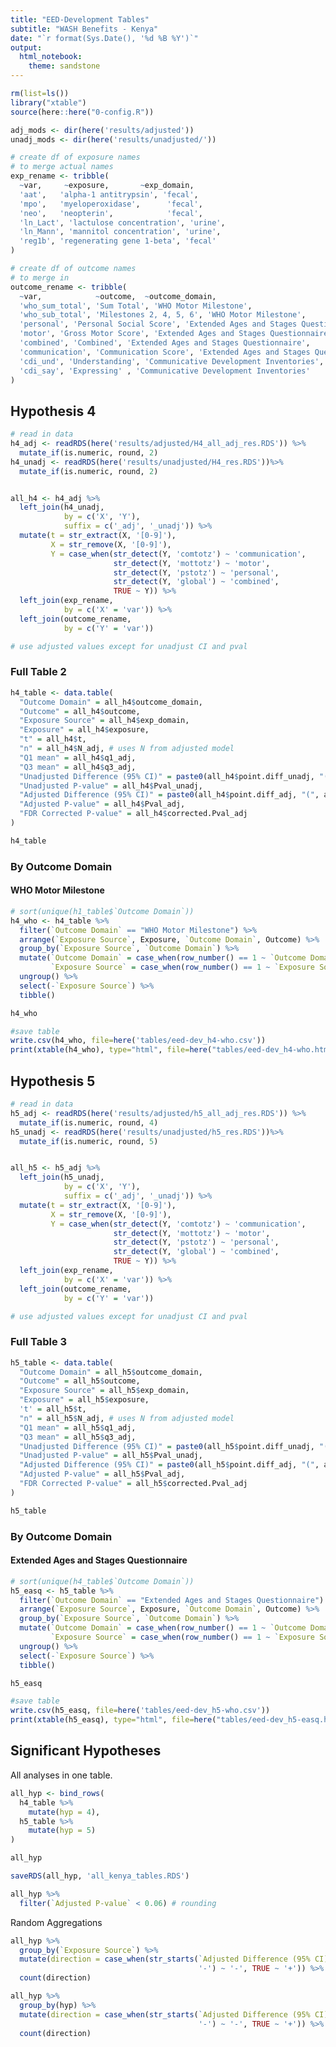 ```yaml
---
title: "EED-Development Tables"
subtitle: "WASH Benefits - Kenya" 
date: "`r format(Sys.Date(), '%d %B %Y')`"
output: 
  html_notebook:
    theme: sandstone
---
```


```r

rm(list=ls())
library("xtable")
source(here::here("0-config.R"))

adj_mods <- dir(here('results/adjusted'))
unadj_mods <- dir(here('results/unadjusted/'))

# create df of exposure names
# to merge actual names
exp_rename <- tribble(
  ~var,     ~exposure,       ~exp_domain,
  'aat',   'alpha-1 antitrypsin', 'fecal',
  'mpo',   'myeloperoxidase',      'fecal', 
  'neo',   'neopterin',            'fecal', 
  'ln_Lact', 'lactulose concentration', 'urine', 
  'ln_Mann', 'mannitol concentration', 'urine',
  'reg1b', 'regenerating gene 1-beta', 'fecal'
)

# create df of outcome names
# to merge in 
outcome_rename <- tribble(
  ~var,            ~outcome,  ~outcome_domain,
  'who_sum_total', 'Sum Total', 'WHO Motor Milestone', 
  'who_sub_total', 'Milestones 2, 4, 5, 6', 'WHO Motor Milestone', 
  'personal', 'Personal Social Score', 'Extended Ages and Stages Questionnaire', 
  'motor', 'Gross Motor Score', 'Extended Ages and Stages Questionnaire', 
  'combined', 'Combined', 'Extended Ages and Stages Questionnaire', 
  'communication', 'Communication Score', 'Extended Ages and Stages Questionnaire', 
  'cdi_und', 'Understanding', 'Communicative Development Inventories', 
  'cdi_say', 'Expressing' , 'Communicative Development Inventories'
)


```

## Hypothesis 4

```r
# read in data
h4_adj <- readRDS(here('results/adjusted/H4_all_adj_res.RDS')) %>% 
  mutate_if(is.numeric, round, 2)
h4_unadj <- readRDS(here('results/unadjusted/H4_res.RDS'))%>% 
  mutate_if(is.numeric, round, 2)


all_h4 <- h4_adj %>% 
  left_join(h4_unadj, 
            by = c('X', 'Y'), 
            suffix = c('_adj', '_unadj')) %>% 
  mutate(t = str_extract(X, '[0-9]'),
         X = str_remove(X, '[0-9]'), 
         Y = case_when(str_detect(Y, 'comtotz') ~ 'communication',
                       str_detect(Y, 'mottotz') ~ 'motor',
                       str_detect(Y, 'pstotz') ~ 'personal',
                       str_detect(Y, 'global') ~ 'combined',
                       TRUE ~ Y)) %>% 
  left_join(exp_rename, 
            by = c('X' = 'var')) %>% 
  left_join(outcome_rename, 
            by = c('Y' = 'var'))

# use adjusted values except for unadjust CI and pval
```

### Full Table 2

```r
h4_table <- data.table(
  "Outcome Domain" = all_h4$outcome_domain,
  "Outcome" = all_h4$outcome,
  "Exposure Source" = all_h4$exp_domain,
  "Exposure" = all_h4$exposure, 
  "t" = all_h4$t,
  "n" = all_h4$N_adj, # uses N from adjusted model
  "Q1 mean" = all_h4$q1_adj,
  "Q3 mean" = all_h4$q3_adj,
  "Unadjusted Difference (95% CI)" = paste0(all_h4$point.diff_unadj, "(", all_h4$lb.diff_unadj, ',', all_h4$ub.diff_unadj,')'), 
  "Unadjusted P-value" = all_h4$Pval_unadj,
  "Adjusted Difference (95% CI)" = paste0(all_h4$point.diff_adj, "(", all_h4$lb.diff_adj, ',', all_h4$ub.diff_adj,')'), 
  "Adjusted P-value" = all_h4$Pval_adj, 
  "FDR Corrected P-value" = all_h4$corrected.Pval_adj
)

h4_table
```

### By Outcome Domain

#### WHO Motor Milestone

```r
# sort(unique(h1_table$`Outcome Domain`))
h4_who <- h4_table %>% 
  filter(`Outcome Domain` == "WHO Motor Milestone") %>%
  arrange(`Exposure Source`, Exposure, `Outcome Domain`, Outcome) %>% 
  group_by(`Exposure Source`, `Outcome Domain`) %>%
  mutate(`Outcome Domain` = case_when(row_number() == 1 ~ `Outcome Domain`), 
         `Exposure Source` = case_when(row_number() == 1 ~ `Exposure Source`)) %>% 
  ungroup() %>% 
  select(-`Exposure Source`) %>% 
  tibble()

h4_who
```

```r
#save table
write.csv(h4_who, file=here('tables/eed-dev_h4-who.csv'))
print(xtable(h4_who), type="html", file=here("tables/eed-dev_h4-who.html"))
```

## Hypothesis 5

```r
# read in data
h5_adj <- readRDS(here('results/adjusted/h5_all_adj_res.RDS')) %>% 
  mutate_if(is.numeric, round, 4)
h5_unadj <- readRDS(here('results/unadjusted/h5_res.RDS'))%>% 
  mutate_if(is.numeric, round, 5)


all_h5 <- h5_adj %>% 
  left_join(h5_unadj, 
            by = c('X', 'Y'), 
            suffix = c('_adj', '_unadj')) %>% 
  mutate(t = str_extract(X, '[0-9]'),
         X = str_remove(X, '[0-9]'), 
         Y = case_when(str_detect(Y, 'comtotz') ~ 'communication',
                       str_detect(Y, 'mottotz') ~ 'motor',
                       str_detect(Y, 'pstotz') ~ 'personal',
                       str_detect(Y, 'global') ~ 'combined',
                       TRUE ~ Y)) %>% 
  left_join(exp_rename, 
            by = c('X' = 'var')) %>% 
  left_join(outcome_rename, 
            by = c('Y' = 'var'))

# use adjusted values except for unadjust CI and pval
```

### Full Table 3

```r
h5_table <- data.table(
  "Outcome Domain" = all_h5$outcome_domain,
  "Outcome" = all_h5$outcome,
  "Exposure Source" = all_h5$exp_domain,
  "Exposure" = all_h5$exposure, 
  't' = all_h5$t,
  "n" = all_h5$N_adj, # uses N from adjusted model
  "Q1 mean" = all_h5$q1_adj,
  "Q3 mean" = all_h5$q3_adj,
  "Unadjusted Difference (95% CI)" = paste0(all_h5$point.diff_unadj, "(", all_h5$lb.diff_unadj, ',', all_h5$ub.diff_unadj,')'), 
  "Unadjusted P-value" = all_h5$Pval_unadj,
  "Adjusted Difference (95% CI)" = paste0(all_h5$point.diff_adj, "(", all_h5$lb.diff_adj, ',', all_h5$ub.diff_adj,')'), 
  "Adjusted P-value" = all_h5$Pval_adj, 
  "FDR Corrected P-value" = all_h5$corrected.Pval_adj
)

h5_table
```

### By Outcome Domain

#### Extended Ages and Stages Questionnaire

```r
# sort(unique(h4_table$`Outcome Domain`))
h5_easq <- h5_table %>% 
  filter(`Outcome Domain` == "Extended Ages and Stages Questionnaire") %>%
  arrange(`Exposure Source`, Exposure, `Outcome Domain`, Outcome) %>% 
  group_by(`Exposure Source`, `Outcome Domain`) %>%
  mutate(`Outcome Domain` = case_when(row_number() == 1 ~ `Outcome Domain`), 
         `Exposure Source` = case_when(row_number() == 1 ~ `Exposure Source`)) %>% 
  ungroup() %>% 
  select(-`Exposure Source`) %>% 
  tibble()

h5_easq
```


```r
#save table
write.csv(h5_easq, file=here('tables/eed-dev_h5-who.csv'))
print(xtable(h5_easq), type="html", file=here("tables/eed-dev_h5-easq.html"))
```


## Significant Hypotheses

All analyses in one table. 

```r
all_hyp <- bind_rows(
  h4_table %>% 
    mutate(hyp = 4), 
  h5_table %>% 
    mutate(hyp = 5)
) 

all_hyp
```

```r
saveRDS(all_hyp, 'all_kenya_tables.RDS')
```


```r
all_hyp %>% 
  filter(`Adjusted P-value` < 0.06) # rounding
```

Random Aggregations 

```r
all_hyp %>% 
  group_by(`Exposure Source`) %>% 
  mutate(direction = case_when(str_starts(`Adjusted Difference (95% CI)`, 
                                          '-') ~ '-', TRUE ~ '+')) %>% 
  count(direction)
```

```r
all_hyp %>% 
  group_by(hyp) %>% 
  mutate(direction = case_when(str_starts(`Adjusted Difference (95% CI)`, 
                                          '-') ~ '-', TRUE ~ '+')) %>% 
  count(direction)
```

